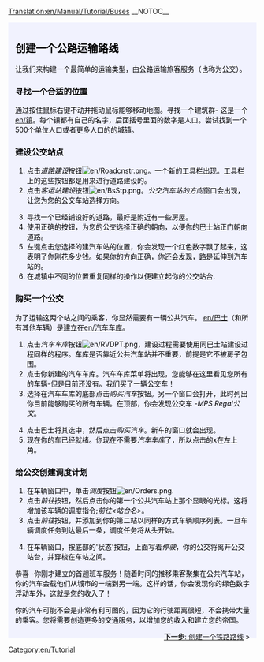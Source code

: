 [[Translation:en/Manual/Tutorial/Buses]]
__NOTOC__
{{en/Tabs|5|2
|zh/Manual/Tutorial/Main Page|1. 开始<!--
-->|zh/Manual/Tutorial/公路运输|2. 公路运输<!--
-->|zh/Manual/Tutorial/铁路运输|3. 铁路运输<!--
-->|zh/Manual/Tutorial/航空运输|4. 航空运输<!--
-->|zh/Manual/Tutorial/结束语|5. 结束语}}
<div style="padding:.5em 1em 1em 1em; border-top:none; background-color:#f1f2fe; color:#000;">
{{zh/教程}}
==创建一个公路运输路线==
让我们来构建一个最简单的运输类型，由公路运输旅客服务（也称为公交）。
===寻找一个合适的位置===
通过按住鼠标右键不动并拖动鼠标能够移动地图。寻找一个建筑群- 这是一个[[en/镇]]。每个镇都有自己的名字，后面括号里面的数字是人口。尝试找到一个500个单位人口或者更多人口的的城镇。
{{en/Phototable|[[File:zh/Tutorialbus1.png|城镇]]|城镇|none}}

===建设公交站点===
#点击''道路建设''按钮[[File:en/Roadcnstr.png]]。一个新的工具栏出现。工具栏上的这些按钮都是用来进行道路建设的。
#点击''客运站建设''按钮[[File:en/BsStp.png]]。''公交汽车站的方向''窗口会出现，让您为您的公交车站选择方向。
{{en/Phototable|[[File:zh/Tutorialbus2.png]]|选择一个方向和位置.|none|6=:}}
<ol start="3">
<li>寻找一个已经铺设好的道路，最好是附近有一些房屋。
<li>使用正确的按钮，为您的公交选择正确的朝向，以便你的巴士站正门朝向道路。
<li>左键点击您选择的建汽车站的位置，你会发现一个红色数字飘了起来，这表明了你刚花多少钱。如果你的方向正确，你还会发现，路是延伸到汽车站的。
<li>在城镇中不同的位置重复同样的操作以便建立起你的公交站台.
</ol>
{{en/Phototable|[[File:zh/Tutorialbus4.png]]|创建了两个公交站台.|none|6=:}}

===购买一个公交===
为了运输这两个站之间的乘客，你显然需要有一辆公共汽车。 [[en/巴士]]（和所有其他车辆）是建立在[[en/汽车车库]]。
#点击''汽车车库''按钮[[File:en/RVDPT.png]]，建设过程需要使用同巴士站建设过程同样的程序。车库是否靠近公共汽车站并不重要，前提是它不被房子包围。
#点击你新建的汽车车库。汽车车库菜单将出现，您能够在这里看见您所有的车辆-但是目前还没有。我们买了一辆公交车！
#选择在汽车车库的底部点击''购买汽车''按钮。另一个窗口会打开，此时列出你目前能够购买的所有车辆。在顶部，你会发现公交车 -''MPS Regal公交''。
{{en/Phototable|[[File:zh/Tutorialbus5.png]]|汽车车库中购买公交|none|6=:}}
<ol start="4">
<li>点击巴士将其选中，然后点击''购买汽车''。新车的窗口就会出现。
<li>现在你的车已经就绪。你现在不需要''汽车车库''了，所以点击的x在左上角。
</ol>

===给公交创建调度计划===
#在车辆窗口中，单击''调度''按钮[[File:en/Orders.png]]. 
#点击''前往''按钮，然后点击你的第一个公共汽车站上那个显眼的光标。这将增加该车辆的调度指令;''前往<站台名>''。
#点击''前往''按钮，并添加到你的第二站以同样的方式车辆顺序列表。一旦车辆调度任务到达最后一条，调度任务将从头开始。
{{en/Phototable|[[File:zh/Tutorialbus6.png]]|创建调度计划|none|6=:}}
<ol start="4">
<li>在车辆窗口，按底部的'状态'按钮，上面写着''停驶''，你的公交将离开公交站台，并穿梭在车站之间。
</ol>
{{en/Phototable|[[File:zh/Tutorialbus7.png]]|您的第一趟公交即将到站|none|6=:}}
恭喜 -你刚才建立的首趟班车服务！随着时间的推移乘客聚集在公共汽车站，你的汽车会载他们从城市的一端到另一端。这样的话，你会发现你的绿色数字浮动车外，这就是您的收入了！

你的汽车可能不会是非常有利可图的，因为它的行驶距离很短，不会携带大量的乘客。您将需要创造更多的交通服务，以增加您的收入和建立您的帝国。

<span style="float: right">[[zh/Manual/Tutorial/铁路运输|'''下一步''': 创建一个铁路路线]] &raquo;</span>
</div>
[[Category:en/Tutorial]]